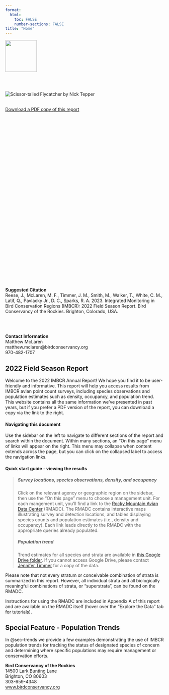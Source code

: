 ```yaml
---
format:
  html:
    toc: FALSE
    number-sections: FALSE
title: "Home"
---
```

::: {.column-margin}

<img src="IMBCR-logo-vertical.png" width="100"/>  

<br> 
<br>
  
![Scissor-tailed Flycatcher by Nick Tepper](NickTepper-STFL.jpg)  
<br> 

[Download a PDF copy of this report](https://raw.githubusercontent.com/Bird-Conservancy-of-the-Rockies/IMBCR_AnnualReport_2022/master/Integrated-Monitoring-in-Bird-Conservation-Regions.pdf)

<br>
<br> 
<br>
<br> 
<br>
<br> 
<br>
<br>
<br> 
<br>
<br> 
<br>
<br>
<br> 
<br>
<br> 
<br>
<br> 
<br>
<br>
<br> 
<br>
<br> 
<br>
<br>
<br> 
<br>
<br> 
<br>
<br> 
<br>

**Suggested Citation**\
Reese, J., McLaren, M. F., Timmer, J. M., Smith, M., Walker, T., White, C. M., Latif, Q., Pavlacky Jr., D. C., Sparks, R. A. 2023. Integrated Monitoring in Bird Conservation Regions (IMBCR): 2022 Field Season Report. Bird Conservancy of the Rockies. Brighton, Colorado, USA.  

<br> 
<br>

**Contact Information**  
Matthew McLaren  
matthew.mclaren@birdconservancy.org  
970-482-1707  

:::
## 2022 Field Season Report {.unnumbered}

Welcome to the 2022 IMBCR Annual Report! We hope you find it to be user-friendly and informative. This report will help you access results from IMBCR avian point count surveys, including species observations and population estimates such as density, occupancy, and population trend. This website contains all the same information we've presented in past years, but if you prefer a PDF version of the report, you can download a copy via the link to the right.  

#### **Navigating this document**

Use the sidebar on the left to navigate to different sections of the report and search within the document. Within many sections, an "On this page" menu of links will appear on the right. This menu may collapse when content extends across the page, but you can click on the collapsed label to access the navigation links.  

#### **Quick start guide - viewing the results**

>##### **Survey locations, species observations, density, and occupancy**
>
>Click on the relevant agency or geographic region on the sidebar, then use the "On this page" menu to choose a management unit. For each mangement unit, you'll find a link to the [Rocky Mountain Avian Data Center](http://rmbo.org/v3/avian/ExploretheData.aspx) (RMADC). The RMADC contains interactive maps illustrating survey and detection locations, and tables displaying species counts and population estimates (i.e., density and occupancy). Each link leads directly to the RMADC with the appropriate queries already populated.
>
>##### **Population trend**
>
>Trend estimates for all species and strata are available in [this Google Drive folder](https://drive.google.com/drive/folders/1-ges-7CkLaHHk-BCtNV-SEvIyoqIHhxm?usp=share_link). If you cannot access Google Drive, please contact [Jennifer Timmer](mailto: jennifer.timmer@birdconservancy.org) for a copy of the data.

Please note that not every stratum or conceivable combination of strata is summarized in this report. However, all individual strata and all biologically meaningful combinations of strata, or “superstrata”, can be found on the RMADC.

Instructions for using the RMADC are included in Appendix A of this report and are available on the RMADC itself (hover over the “Explore the Data” tab for tutorials). 


::: {.callout-note appearance="minimal"}
## Special Feature - Population Trends

In @sec-trends we provide a few examples demonstrating the use of IMBCR population trends for tracking the status of designated species of concern and determining where specific populations may require management or conservation efforts. 
:::

**Bird Conservancy of the Rockies**\
14500 Lark Bunting Lane\
Brighton, CO 80603\
303-659-4348\
[www.birdconservancy.org](https://birdconservancy.org)\
